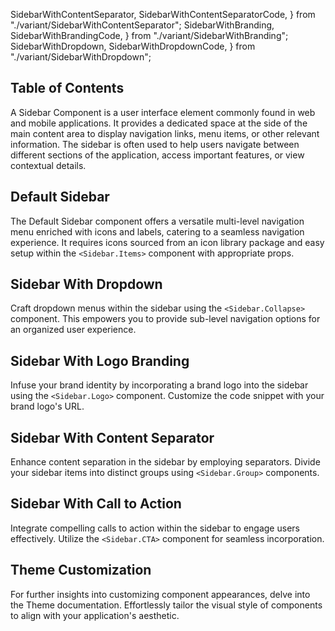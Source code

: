   SidebarWithContentSeparator,
  SidebarWithContentSeparatorCode,
} from "./variant/SidebarWithContentSeparator";
  SidebarWithBranding,
  SidebarWithBrandingCode,
} from "./variant/SidebarWithBranding";
  SidebarWithDropdown,
  SidebarWithDropdownCode,
} from "./variant/SidebarWithDropdown";


## Table of Contents

A Sidebar Component is a user interface element commonly found in web and mobile applications. It provides a dedicated space at the side of the main content area to display navigation links, menu items, or other relevant information. The sidebar is often used to help users navigate between different sections of the application, access important features, or view contextual details.

## Default Sidebar

The Default Sidebar component offers a versatile multi-level navigation menu enriched with icons and labels, catering to a seamless navigation experience. It requires icons sourced from an icon library package and easy setup within the `<Sidebar.Items>` component with appropriate props.

<CodePreview github="Sidebar" code={DefaultSidebarCode}>
  <DefaultSidebar />
</CodePreview>

## Sidebar With Dropdown

Craft dropdown menus within the sidebar using the `<Sidebar.Collapse>` component. This empowers you to provide sub-level navigation options for an organized user experience.

<CodePreview github="Sidebar" code={SidebarWithDropdownCode}>
  <SidebarWithDropdown />
</CodePreview>

## Sidebar With Logo Branding

Infuse your brand identity by incorporating a brand logo into the sidebar using the `<Sidebar.Logo>` component. Customize the code snippet with your brand logo's URL.

<CodePreview github="Sidebar" code={SidebarWithBrandingCode}>
  <SidebarWithBranding />
</CodePreview>

## Sidebar With Content Separator

Enhance content separation in the sidebar by employing separators. Divide your sidebar items into distinct groups using `<Sidebar.Group>` components.

<CodePreview github="Sidebar" code={SidebarWithContentSeparatorCode}>
  <SidebarWithContentSeparator />
</CodePreview>

## Sidebar With Call to Action

Integrate compelling calls to action within the sidebar to engage users effectively. Utilize the `<Sidebar.CTA>` component for seamless incorporation.

<CodePreview github="Sidebar" code={SidebarWithCTACode}>
  <SidebarWithCTA />
</CodePreview>

## Theme Customization

For further insights into customizing component appearances, delve into the Theme documentation. Effortlessly tailor the visual style of components to align with your application's aesthetic.

<CssThemePreview code={useTheme().theme.sidebar} />
